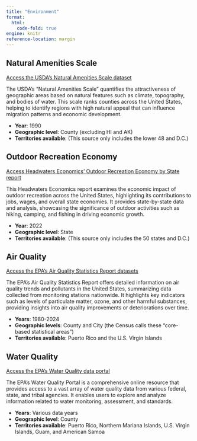 ```yaml
---
title: "Environment"
format: 
  html:
    code-fold: true
engine: knitr
reference-location: margin
---
```



## Natural Amenities Scale

[Access the USDA's Natural Amenities Scale dataset](https://www.ers.usda.gov/data-products/natural-amenities-scale/#:~:text=The%20natural%20amenities%20scale%20is,environmental%20qualities%20most%20people%20prefer){.external target="_blank"}

The USDA's "Natural Amenities Scale" quantifies the attractiveness of geographic areas based on natural features such as climate, topography, and bodies of water.  This scale ranks counties across the United States, helping to identify regions with high natural appeal that can influence migration patterns and economic development.

* **Year**: 1990
* **Geographic level**: County (excluding HI and AK)
* **Territories available**: (This source only includes the lower 48 and D.C.)


## Outdoor Recreation Economy

[Access Headwaters Economics' Outdoor Recreation Economy by State report](https://headwaterseconomics.org/economic-development/trends-performance/outdoor-recreation-economy-by-state/){.external target="_blank"}

This Headwaters Economics report examines the economic impact of outdoor recreation across the United States, highlighting its contributions to jobs, wages, and overall state economies. It provides state-by-state data and analysis, showcasing the significance of outdoor activities such as hiking, camping, and fishing in driving economic growth.

* **Year**: 2022
* **Geographic level**: State
* **Territories available**: (This source only includes the 50 states and D.C.)


## Air Quality

[Access the EPA's Air Quality Statistics Report datasets](https://www.epa.gov/outdoor-air-quality-data/air-quality-statistics-report){.external target="_blank"}

The EPA's Air Quality Statistics Report offers detailed information on air quality trends and pollutants in the United States, summarizing data collected from monitoring stations nationwide. It highlights key indicators such as levels of particulate matter, ozone, and other harmful substances, providing insights into air quality improvements or deteriorations over time.

* **Years**: 1980-2024
* **Geographic levels**: County and City (the Census calls these "core-based statistical areas")
* **Territories available**: Puerto Rico and the U.S. Virgin Islands


## Water Quality

[Access the EPA's Water Quality data portal](https://www.epa.gov/waterdata/water-quality-data-download#portal){.external target="_blank"}

The EPA's Water Quality Portal is a comprehensive online resource that provides access to a vast array of water quality data from various federal, state, and tribal agencies. It enables users to explore and analyze information related to water monitoring, assessment, and standards.

* **Years**: Various data years
* **Geographic level**: County
* **Territories available**: Puerto Rico, Northern Mariana Islands, U.S. Virgin Islands, Guam, and American Samoa

